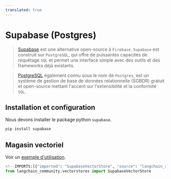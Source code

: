 ```yaml
---
translated: true
---
```


# Supabase (Postgres)

>[Supabase](https://supabase.com/docs) est une alternative open-source à `Firebase`.
> `Supabase` est construit sur `PostgreSQL`, qui offre de puissantes capacités de requêtage `SQL`
> et permet une interface simple avec des outils et des frameworks déjà existants.

>[PostgreSQL](https://en.wikipedia.org/wiki/PostgreSQL) également connu sous le nom de `Postgres`,
> est un système de gestion de base de données relationnelle (SGBDR) gratuit et open-source
> mettant l'accent sur l'extensibilité et la conformité `SQL`.

## Installation et configuration

Nous devons installer le package python `supabase`.

```bash
pip install supabase
```

## Magasin vectoriel

Voir un [exemple d'utilisation](/docs/integrations/vectorstores/supabase).

```python
<!--IMPORTS:[{"imported": "SupabaseVectorStore", "source": "langchain_community.vectorstores", "docs": "https://api.python.langchain.com/en/latest/vectorstores/langchain_community.vectorstores.supabase.SupabaseVectorStore.html", "title": "Supabase (Postgres)"}]-->
from langchain_community.vectorstores import SupabaseVectorStore
```
